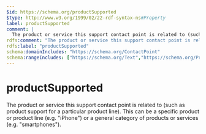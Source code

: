```yaml
---
$id: https://schema.org/productSupported
$type: http://www.w3.org/1999/02/22-rdf-syntax-ns#Property
label: productSupported
comment: |
  The product or service this support contact point is related to (such as product support for a particular product line). This can be a specific product or product line (e.g. "iPhone") or a general category of products or services (e.g. "smartphones").
rdfs:comment: "The product or service this support contact point is related to (such as product support for a particular product line). This can be a specific product or product line (e.g. \"iPhone\") or a general category of products or services (e.g. \"smartphones\")."
rdfs:label: "productSupported"
schema:domainIncludes: "https://schema.org/ContactPoint"
schema:rangeIncludes: ["https://schema.org/Text","https://schema.org/Product"]
---
```


# productSupported

The product or service this support contact point is related to (such as product support for a particular product line). This can be a specific product or product line (e.g. "iPhone") or a general category of products or services (e.g. "smartphones").

